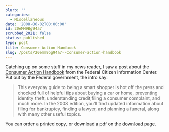 ```yaml
---
blurb: ''
categories:
  - Miscellaneous
date: '2008-06-02T00:00:00'
id: 20eMM9Bg94a7
scrubbed_2021: false
status: published
type: post
title: Consumer Action Handbook
slug: /posts/20emm9bg94a7--consumer-action-handbook
---
```


Catching up on some stuff in my news reader, I saw a post about the
[Consumer Action Handbook](http://www.consumeraction.gov/) from the
Federal Citizen Information Center. Put out by the Federal
government, the intro say:
> This everyday guide to being a smart shopper is hot off the press
> and chocked full of helpful tips about buying a car or home,
> preventing identity theft, understanding credit,filing a consumer
> complaint, and much more. In the 2008 edition, you'll find updated
> information about filing for bankruptcy, finding a lawyer, and
> planning a funeral, along with many other useful topics.

You can order a printed copy, or download a pdf on the
[download page](http://www.consumeraction.gov/viewpdf.shtml).
